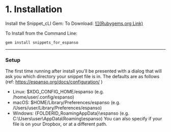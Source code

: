 # 1. Installation

Install the Snippet_cLI Gem:
<Callout>
To Download: 
[![](Rubygems.org Link)](https://rubygems.org/gems/snippets_for_espanso)

To Install from the Command Line:
```
gem install snippets_for_espanso

```
</Callout>


---

### Setup

The first time running after install you'll be presented with a dialog that will ask you which directory your snippet file is in.
The defaults are as follows  (ref: https://espanso.org/docs/configuration/ )
  - Linux: $XDG_CONFIG_HOME/espanso (e.g. /home/user/.config/espanso)
  - macOS: $HOME/Library/Preferences/espanso (e.g. /Users/user/Library/Preferences/espanso)
  - Windows: {FOLDERID_RoamingAppData}\espanso (e.g. C:\Users\user\AppData\Roaming\espanso)
You can also specify if your file is on your Dropbox, or at a different path.


